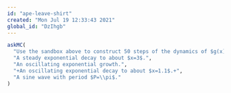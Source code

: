 ```yaml
---
id: "ape-leave-shirt"
created: "Mon Jul 19 12:33:43 2021"
global_id: "DzIhgb"
---
```




```r
askMC(
  "Use the sandbox above to construct 50 steps of the dynamics of $g(x) \\equiv -0.8 x + 2$ starting at $x_0 = 10$. Which of these best describes the graph $x_n$ versus $n$? (Hint: It's always best to try to figure out the command on your own. If you get stuck, press the 'Solution' button in the sandbox.)",
  "A steady exponential decay to about $x=3$.",
  "An oscillating exponential growth.",
  "+An oscillating exponential decay to about $x=1.1$.+",
  "A sine wave with period $P=\\pi$."
)
```



